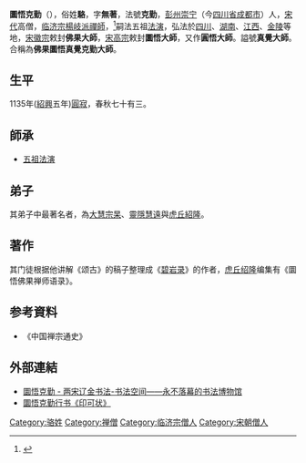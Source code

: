 {{Infobox Buddhist
| 图像            = 
| 图像说明        =  
| 姓名            = 圆悟克勤
| 原名            = 
| 字              = 无著
| 号              =  
| 法号            = 克勤 
| 出生            = 1063年<!-- {{birth date and age|YYYY|MM|DD}} 或 {{birth year and age|}} -->
| 出生地点        = [[北宋|北宋]][[彭州|彭州]][[崇宁县|崇宁县]]（[[四川省|四川省]][[成都市|成都市]][[郫都区|郫都区]]）
| 圆寂            = {{death year and age|1135|1063}}
| 圆寂地点        = [[南宋|南宋]]
| 著名成就        = 
| 宗派            = [[禅宗|禅宗]][[临济宗|临济宗]][[杨岐派|杨岐派]]
| 呼号            = 
| 头衔            = 
| 修行法门        = 
| 教育程度        = 
| 驻锡于          = 
| 师承            = 五祖法演
| 徒弟与学生      = [[大慧宗杲|大慧宗杲]]、[[虎丘绍隆|虎丘绍隆]]
| 传人            = 
| 著作            = 《[[碧巖錄|碧岩录]]》<br>《击节录》
| 译作            = 
| 获奖            =  <!--  {{Awards|award= |year= |title= }} -->
| 何者的化身与转世= 
| 转世为          = 
| 签名            = 
| 备注            = 
}}
{{中国禅宗}}
'''圜悟克勤'''（{{bd|1063年||1135年|9月14日|catIdx=Yuan圆悟克勤}}），俗姓'''駱'''，字'''無著'''，法號'''克勤'''，[[彭州|彭州]][[崇宁|崇宁]]（今[[四川省|四川省]][[成都市|成都市]]）人，[[宋代|宋代]]高僧，[[临济宗|临济宗]][[楊岐派|楊岐派]][[禪師|禪師]]，<ref name="圜悟克勤 ">{{Cite web |url=http://www.chibs.edu.tw/ch_html/chbs/03/chbs0312.htm |title=圜悟克勤禪學思想 |accessdate=2020-11-08 |archive-date=2020-11-13 |archive-url=https://web.archive.org/web/20201113121810/http://www.chibs.edu.tw/ch_html/chbs/03/chbs0312.htm |dead-url=no }}</ref>嗣法五祖[[法演|法演]]，弘法於[[四川|四川]]、[[湖南|湖南]]、[[江西|江西]]、[[金陵|金陵]]等地，[[宋徽宗|宋徽宗]]敕封'''佛果大師'''，[[宋高宗|宋高宗]]敕封'''圜悟大師'''，又作'''圓悟大師'''。謚號'''真覺大師'''。合稱為'''佛果圜悟真覺克勤大師'''。

== 生平 ==
1135年([[紹興|紹興]]五年)[[圓寂|圓寂]]，春秋七十有三。
==師承==
*[[五祖法演|五祖法演]]
== 弟子 ==
其弟子中最著名者，為[[大慧宗杲|大慧宗杲]]、[[靈隱慧遠|靈隱慧遠]]與[[虎丘紹隆|虎丘紹隆]]。

== 著作 ==
其门徒根据他讲解《颂古》的稿子整理成《[[碧巖錄|碧岩录]]》的作者，[[虎丘绍隆|虎丘绍隆]]编集有《圜悟佛果禅师语录》。

== 参考資料 ==
*《中国禅宗通史》

== 外部連結 ==
* [http://www.9610.com/song/huanwu.htm 圜悟克勤 - 两宋辽金书法-书法空间——永不落幕的书法博物馆  ] {{Wayback|url=http://www.9610.com/song/huanwu.htm |date=20200529170401 }}
* [https://www.cidianwang.com/shufazuopin/songchao/711389.htm 圜悟克勤行书《印可状》 ] {{Wayback|url=https://www.cidianwang.com/shufazuopin/songchao/711389.htm |date=20191123151322 }}

{{s-start}}
{{s-rel|bu}}
{{s-bef|before=[[五祖法演|五祖法演]]}}
{{s-ttl|title=临济宗杨岐派法脉|years=11世纪–12世纪}}
{{s-aft|after=[[大慧宗杲|大慧宗杲]]/[[虎丘绍隆|虎丘绍隆]]}}
{{s-end}}

{{禅宗}}
{{Authority control}}
{{DEFAULTSORT:Yuan}}
[[Category:骆姓|Category:骆姓]]
[[Category:禅僧|Category:禅僧]]
[[Category:临济宗僧人|Category:临济宗僧人]]
[[Category:宋朝僧人|Category:宋朝僧人]]